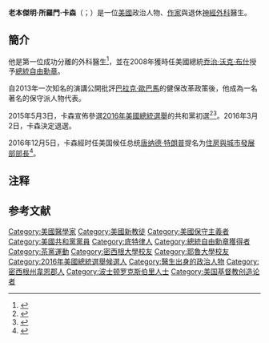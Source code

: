 {{noteTA
|T=zh-cn:本·卡森;zh-tw:班·卡森;zh-hk:賓·卡森;
|1=zh-cn:本·卡森;zh-tw:班·卡森;zh-hk:賓·卡森;
|2=zh-cn:本;zh-tw:班;zh-hk:賓;
|3=zh:當勞·特朗普;zh-hans:唐纳德·特朗普;zh-hant:唐納德·川普;zh-cn:唐纳德·特朗普;zh-tw:唐納·川普;zh-hk:當勞·特朗普;zh-mo:當勞·特朗普;
}}
{{blpsources|time=2015-05-06T05:33:12+00:00}}
{{expand|time=2015-05-06T05:33:12+00:00}}
{{Infobox officeholder
|name = 本·卡森
|native_name = Ben Carson
|birth_name   = 本傑明·所羅門·卡森<br>Benjamin Solomon Carson
|image        = File:Ben Carson official portrait.jpg
|image_size   = 220px
|caption      = 
|office       = [[美國住房和城市發展部部長|住房與城市發展部部長]]
|president    = [[唐纳德·特朗普|唐纳德·特朗普]]
|term_start   = 2017年3月2日
|term_end     = 2021年1月20日
| successor = [[玛西亚·福吉|玛西亚·福吉]]
|predecessor  = {{le|胡利安·卡斯特罗|Julian Castro}}
|birth_date   = {{Birth date and age|1951|9|18}}
|birth_place  = {{flag|USA}}[[密歇根州|密歇根州]][[底特律|底特律]]
|spouse       = {{Marriage|坎迪·卡森（Candy Carson）|1975}}
|children     = 3子：<br>本傑明（Benjamin）<br>羅伊斯（Rhoeyce）<br>默里（Murray）
|religion     = [[基督復臨安息日會|基督復臨安息日會]]
|party        = [[共和黨_(美國)|共和黨]]（1981年-1999年；2014年至今）
|otherparty   = [[民主党_(美国)|民主党]]（1981年之前）<br>[[無黨籍|無黨籍]]（1999年-2014年）
|alma_mater   = [[耶魯大學|耶魯大學]]<br />[[密歇根大學|密歇根大學]]
|profession   = [[神經外科|神經外科]]醫生<br />[[作家|作家]]
|ethnicity    = [[非裔美国人|非裔美国人]]
|workplaces   = [[约翰·霍普金斯医院|约翰·霍普金斯医院]]
|known_for    = 分離{{link-en|頭部連體雙胞胎|Craniopagus twins}}<br>[[大腦半球切除術|大腦半球切除術]]
|awards       = [[總統自由勳章|總統自由勳章]]（2008）
|website      = {{URL|www.bencarson.com}}
}}
'''老本傑明·所羅門·卡森'''{{notetag|美国选票中文译名为“-{本}--{}-·卡-{}-森-{}-”<ref>{{cite news|title=特-{}-朗-{}-普赢得美国大选 盘点“川-{}-普”大选之路|url=http://wap.kaiwind.com/baike/201611/09/t20161109_4487105.shtml|agency=中國新聞社|date=2016年11月9日}}</ref>}}（{{lang-en|Benjamin Solomon Carson Sr.}}；{{bd|1951年|9月18日||}}）是一位[[美國|美國]]政治人物、[[作家|作家]]與退休[[神經外科|神經外科]]醫生。

== 簡介 ==
他是第一位成功分離{{link-en|頭部連體雙胞胎|Craniopagus twins}}的外科醫生<ref>{{Cite journal|title=Separation of craniopagus Siamese twins using cardiopulmonary bypass and hypothermic circulatory arrest|year=1989|publisher=J Thorac Cardiovasc Surg|pmid=2682024|last1=Cameron|first1=D. E.|last2=Reitz|first2=B. A.|last3=Carson|first3=B. S.|last4=Long|first4=D. M.|last5=Dufresne|first5=C. R.|last6=Vander Kolk|first6=C. A.|last7=Maxwell|first7=L. G.|last8=Tilghman|first8=D. M.|last9=Nichols|first9=D. G.|last10=Wetzel|first10=R. C.|journal=The Journal of Thoracic and Cardiovascular Surgery|volume=98|issue=5 Pt 2|pages=961–967|doi=10.1016/S0022-5223(19)34279-5|doi-access=free}}</ref>，並在2008年獲時任美國總統[[乔治·沃克·布什|乔治·沃克·布什]]授予[[總統自由勳章|總統自由勳章]]。

自2013年一次知名的{{link-en|全國祈禱早餐會|National Prayer Breakfast}}演講公開批評[[巴拉克·歐巴馬|巴拉克·歐巴馬]]的健保改革政策後，他成為一名著名的保守派人物代表。

2015年5月3日，卡森宣佈參選[[2016年美國總統選舉|2016年美國總統選舉]]的共和黨初選<ref>{{cite news|last1=Terris|first1=Ben|title=Ben Carson announces presidential campaign|url=http://www.washingtonpost.com/blogs/post-politics/wp/2015/05/03/ben-carson-to-announce-presidential-campaign-monday/|publisher=''[[The_Washington_Post|The Washington Post]]''|date=May 3, 2015|accessdate=May 4, 2015|archive-date=2015-05-04|archive-url=https://web.archive.org/web/20150504141847/http://www.washingtonpost.com/blogs/post-politics/wp/2015/05/03/ben-carson-to-announce-presidential-campaign-monday/|dead-url=no}}</ref><ref>{{cite web |url=http://www.nbcnews.com/politics/elections/ben-carson-announces-2016-run-n353241 |title=Ben Carson Announces 2016 Run |publisher=[[NBCNews.com|NBCNews.com]] |date=May 4, 2015 |accessdate=4 May 2015 |author=Rafferty , Andrew |archive-date=2015-05-05 |archive-url=https://web.archive.org/web/20150505021009/http://www.nbcnews.com/politics/elections/ben-carson-announces-2016-run-n353241 |dead-url=no }}</ref>。2016年3月2日，卡森決定退選。

2016年12月5日，卡森經时任美国候任总统[[唐纳德·特朗普|唐纳德·特朗普]]提名为[[美國住房和城市發展部部長|住房與城市發展部部長]]<ref>{{cite web|last1=Wright|first1=David|title=Trump taps Ben Carson for HUD secretary|url=http://www.cnn.com/2016/12/05/politics/ben-carson-hud-secretary-nomination/index.html?sr=fbCNN120516ben-carson-hud-secretary-nomination1134AMVODtopLink&linkId=31964854|website=CNN|publisher=CNN|accessdate=December 5, 2016|archive-date=2016-12-20|archive-url=https://web.archive.org/web/20161220115156/http://www.cnn.com/2016/12/05/politics/ben-carson-hud-secretary-nomination/index.html?sr=fbCNN120516ben-carson-hud-secretary-nomination1134AMVODtopLink&linkId=31964854|dead-url=no}}</ref>。

== 注释 ==
{{NoteFoot}}

== 参考文献 ==
{{reflist}}

{{Donald Trump cabinet}}
{{US Presidential Line of Succession}}
{{Authority control}}
{{DEFAULTSORT: Carson, Ben}}
[[Category:美國醫學家|Category:美國醫學家]]
[[Category:美國新教徒|Category:美國新教徒]]
[[Category:美國保守主義者|Category:美國保守主義者]]
[[Category:美國共和黨黨員|Category:美國共和黨黨員]]
[[Category:底特律人|Category:底特律人]]
[[Category:總統自由勳章獲得者|Category:總統自由勳章獲得者]]
[[Category:茶黨運動|Category:茶黨運動]]
[[Category:密西根大學校友|Category:密西根大學校友]]
[[Category:耶魯大學校友|Category:耶魯大學校友]]
[[Category:2016年美國總統選舉候選人|Category:2016年美國總統選舉候選人]]
[[Category:醫生出身的政治人物|Category:醫生出身的政治人物]]
[[Category:密西根州韋恩郡人|Category:密西根州韋恩郡人]]
[[Category:波士顿罗克斯伯里人士|Category:波士顿罗克斯伯里人士]]
[[Category:美国基督教创造论者|Category:美国基督教创造论者]]